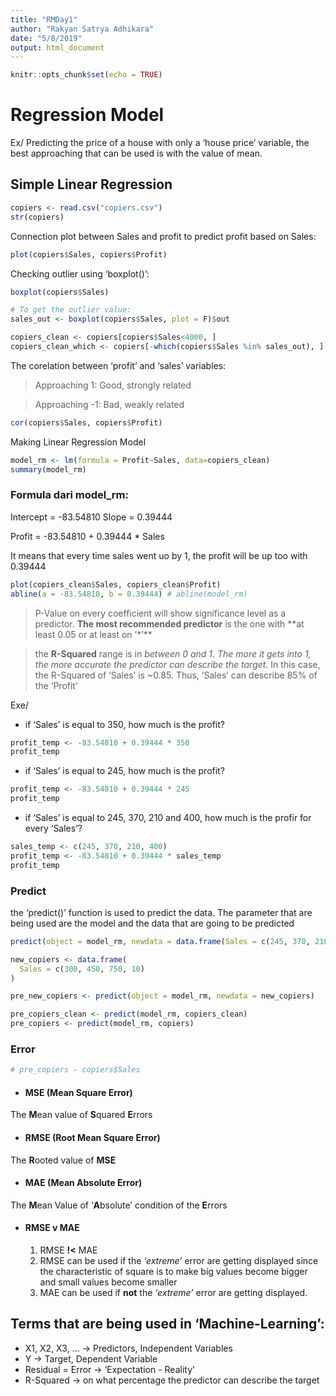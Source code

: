 ---
title: "RMDay1"
author: "Rakyan Satrya Adhikara"
date: "5/8/2019"
output: html_document
---

```{r setup, include=FALSE}
knitr::opts_chunk$set(echo = TRUE)
```

# Regression Model

Ex/ 
Predicting the price of a house with only a 'house price' variable, the best approaching that can be used is with the value of mean.

## Simple Linear Regression

```{r, echo=FALSE}
copiers <- read.csv("copiers.csv")
str(copiers)
```

Connection plot between Sales and profit to predict profit based on Sales:

```{r, echo=FALSE}
plot(copiers$Sales, copiers$Profit)
```

Checking outlier using 'boxplot()':

```{r, echo=FALSE}
boxplot(copiers$Sales)
```

``` {r, echo = F}
# To get the outlier value:
sales_out <- boxplot(copiers$Sales, plot = F)$out

copiers_clean <- copiers[copiers$Sales<4000, ]
copiers_clean_which <- copiers[-which(copiers$Sales %in% sales_out), ]
```


The corelation between 'profit' and 'sales' variables:

> Approaching 1: Good, strongly related

> Approaching -1: Bad, weakly related

```{r, echo=F}
cor(copiers$Sales, copiers$Profit)
```

Making Linear Regression Model

```{r, echo = F}
model_rm <- lm(formula = Profit~Sales, data=copiers_clean)
summary(model_rm)
```

### Formula dari model_rm:

Intercept = -83.54810
Slope = 0.39444

Profit = -83.54810 + 0.39444 * Sales

It means that every time sales went uo by 1, the profit will be up too with 0.39444

```{r, echo=FALSE}
plot(copiers_clean$Sales, copiers_clean$Profit)
abline(a = -83.54810, b = 0.39444) # abline(model_rm)
```

> P-Value on every coefficient will show significance level as a predictor. **The most recommended predictor** is the one with **at least 0.05 or at least on '*'**

> the **R-Squared** range is in *between 0 and 1*. *The more it gets into 1, the more accurate the predictor can describe the target*. In this case, the R-Squared of 'Sales' is ~0.85. Thus, 'Sales' can describe 85% of the 'Profit'

Exe/

* if 'Sales' is equal to 350, how much is the profit?

```{r, echo=F}
profit_temp <- -83.54810 + 0.39444 * 350
profit_temp
```

* if 'Sales' is equal to 245, how much is the profit?

```{r, echo=F}
profit_temp <- -83.54810 + 0.39444 * 245
profit_temp
```

* if 'Sales' is equal to 245, 370, 210 and 400, how much is the profir for every 'Sales'?

```{r, echo= F}
sales_temp <- c(245, 370, 210, 400)
profit_temp <- -83.54810 + 0.39444 * sales_temp
profit_temp
```

### Predict

the 'predict()' function  is used to predict the data.
The parameter that are being used are the model and the data that are going to be predicted

```{r}
predict(object = model_rm, newdata = data.frame(Sales = c(245, 370, 210, 400)))
```

```{r, echo=FALSE}
new_copiers <- data.frame(
  Sales = c(300, 450, 750, 10)
)

pre_new_copiers <- predict(object = model_rm, newdata = new_copiers)
```

```{r, echo=F}
pre_copiers_clean <- predict(model_rm, copiers_clean)
pre_copiers <- predict(model_rm, copiers)
```

### Error

```{r, echo=F}
# pre_copiers - copiers$Sales
```

* #### MSE (**M**ean **S**quare **E**rror)

The **M**ean value of **S**quared **E**rrors

* #### RMSE (**R**oot **M**ean **S**quare **E**rror)

The **R**ooted value of **MSE**

* #### MAE (**M**ean **A**bsolute **E**rror)

The **M**ean Value of '**A**bsolute' condition of the **E**rrors

* #### RMSE v MAE
    1. RMSE **!<** MAE
    2. RMSE can be used if the *'extreme'* error are getting displayed since the characteristic of square is to make big values become bigger and small values become smaller
    3. MAE can be used if **not** the *'extreme'* error are getting displayed.

## Terms that are being used in 'Machine-Learning':
* X1, X2, X3, ... -> Predictors, Independent Variables
* Y -> Target, Dependent Variable
* Residual = Error -> 'Expectation - Reality'
* R-Squared -> on what percentage the predictor can describe the target